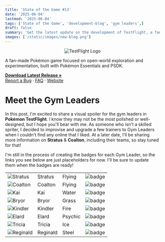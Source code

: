 ```yaml
---
title: 'State of the Game #13'
date: '2025-06-04'
lastmod: '2025-06-04'
tags: ['State of the Game', 'development-blog', 'gym leaders',]
draft: false
summary: 'Get the latest update on the development of TestFlight, a fan-made Pokémon game. Read about the progress made on the Gym Leader Map, Gym Leaders 1 & 2, Title Screen, and Fakémon Starters.'
images: ['/static/images/new-blog.png']
---
```


<div className="text-center" align="center">
  <img src="https://i.imgur.com/X1N3ADz.png" alt="TestFlight Logo" />
</div>

<div className="text-center">
  <p>
    A fan-made Pokémon game focused on open-world exploration and experimentation, built with Pokémon Essentials and PSDK.
  </p>
  <p>
    <a href="https://github.com/EmeraldVoid/Pokemon-TestFlight/releases"><strong>Download Latest Release »</strong></a>
    <br />
    <a href="https://github.com/EmeraldVoid/Pokemon-TestFlight/issues">Report a Bug</a>
    ·
    <a href="https://github.com/EmeraldVoid/Pokemon-TestFlight?tab=readme-ov-file#faq">FAQ</a>
    ·
    <a href="https://emeraldvoid.github.io/Pokemon-TestFlight/index.html">Website</a>
  </p>
</div>

# Meet the Gym Leaders

In this post, I'm excited to share a visual spoiler for the gym leaders in **Pokémon TestFlight**. I know they may not be the most polished or well-designed, but I hope you'll bear with me. As someone who isn't a skilled spriter, I decided to improvise and upgrade a few trainers to Gym Leaders when I couldn't find any online that I liked. At a later date, I'll be sharing more information on **Stratus** & **Coalton**, including their teams, so stay tuned for that!

I'm still in the process of creating the badges for each Gym Leader, so the links you see below are just placeholders for now. I'll be sure to update them when the badges are ready!

<table style={{ borderCollapse: 'collapse' }}>
  <tbody>
    <tr style={{ backgroundColor: '#add2f5', textAlign: 'center' }}>
      <td style={{ fontWeight: 'bold', color: 'black' }}>
        <img src="https://i.imgur.com/00LOD06.png" alt="Stratus" />
      </td>
      <td style={{ fontWeight: 'bold', color: 'black' }}>Stratus</td>
      <td style={{ fontWeight: 'bold', color: 'black' }}>Flying</td>
      <td style={{ fontWeight: 'bold', color: 'black' }}>
        <img src="https://i.imgur.com/3e0kGvU.png" alt="badge" />
      </td>
    </tr>
    <tr style={{ backgroundColor: '#cbc7ad', textAlign: 'center' }}>
      <td style={{ fontWeight: 'bold', color: 'black' }}>
        <img src="https://i.imgur.com/uzwEj6O.png" alt="Coalton" />
      </td>
      <td style={{ fontWeight: 'bold', color: 'black' }}>Coalton</td>
      <td style={{ fontWeight: 'bold', color: 'black' }}>Flying</td>
      <td style={{ fontWeight: 'bold', color: 'black' }}>
        <img src="https://i.imgur.com/3e0kGvU.png" alt="badge" />
      </td>
    </tr>
    <tr style={{ backgroundColor: '#74acf5', textAlign: 'center' }}>
      <td style={{ fontWeight: 'bold', color: 'black' }}>
        <img src="https://i.imgur.com/CYhB7kF.png" alt="Kai" />
      </td>
      <td style={{ fontWeight: 'bold', color: 'black' }}>Kai</td>
      <td style={{ fontWeight: 'bold', color: 'black' }}>Water</td>
      <td style={{ fontWeight: 'bold', color: 'black' }}>
        <img src="https://i.imgur.com/3e0kGvU.png" alt="badge" />
      </td>
    </tr>
    <tr style={{ backgroundColor: '#82c274', textAlign: 'center' }}>
      <td style={{ fontWeight: 'bold', color: 'black' }}>
        <img src="https://i.imgur.com/5z3qR8E.png" alt="Bryor" />
      </td>
      <td style={{ fontWeight: 'bold', color: 'black' }}>Bryor</td>
      <td style={{ fontWeight: 'bold', color: 'black' }}>Grass</td>
      <td style={{ fontWeight: 'bold', color: 'black' }}>
        <img src="https://i.imgur.com/3e0kGvU.png" alt="badge" />
      </td>
    </tr>
    <tr style={{ backgroundColor: '#ef7374', textAlign: 'center' }}>
      <td style={{ fontWeight: 'bold', color: 'black' }}>
        <img src="https://i.imgur.com/4K6c2Aa.png" alt="Kindler" />
      </td>
      <td style={{ fontWeight: 'bold', color: 'black' }}>Kindler</td>
      <td style={{ fontWeight: 'bold', color: 'black' }}>Fire</td>
      <td style={{ fontWeight: 'bold', color: 'black' }}>
        <img src="https://i.imgur.com/3e0kGvU.png" alt="badge" />
      </td>
    </tr>
    <tr style={{ backgroundColor: '#f584a8', textAlign: 'center' }}>
      <td style={{ fontWeight: 'bold', color: 'black' }}>
        <img src="https://i.imgur.com/8v7Lq3a.png" alt="Elard" />
      </td>
      <td style={{ fontWeight: 'bold', color: 'black' }}>Elard</td>
      <td style={{ fontWeight: 'bold', color: 'black' }}>Psychic</td>
      <td style={{ fontWeight: 'bold', color: 'black' }}>
        <img src="https://i.imgur.com/3e0kGvU.png" alt="badge" />
      </td>
    </tr>
    <tr style={{ backgroundColor: '#81dff7', textAlign: 'center' }}>
      <td style={{ fontWeight: 'bold', color: 'black' }}>
        <img src="https://i.imgur.com/8v7Lq3a.png" alt="Tricia" />
      </td>
      <td style={{ fontWeight: 'bold', color: 'black' }}>Tricia</td>
      <td style={{ fontWeight: 'bold', color: 'black' }}>Ice</td>
      <td style={{ fontWeight: 'bold', color: 'black' }}>
        <img src="https://i.imgur.com/3e0kGvU.png" alt="badge" />
      </td>
    </tr>
    <tr style={{ backgroundColor: '#98c2d1', textAlign: 'center' }}>
      <td style={{ fontWeight: 'bold', color: 'black' }}>
        <img src="https://i.imgur.com/8v7Lq3a.png" alt="Reginald" />
      </td>
      <td style={{ fontWeight: 'bold', color: 'black' }}>Reginald</td>
      <td style={{ fontWeight: 'bold', color: 'black' }}>Steel</td>
      <td style={{ fontWeight: 'bold', color: 'black' }}>
        <img src="https://i.imgur.com/3e0kGvU.png" alt="badge" />
      </td>
    </tr>
  </tbody>
</table>

